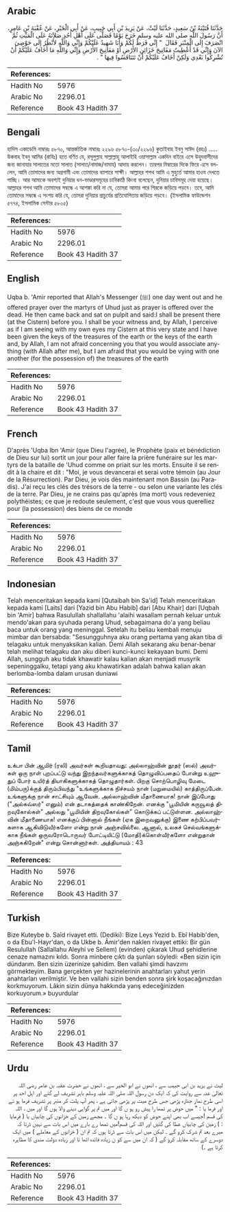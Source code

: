 ## Arabic


<div dir="rtl" lang="ar" style={{fontSize:'larger',backgroundColor:'#f8f9fa',padding:20}}>
حَدَّثَنَا قُتَيْبَةُ بْنُ سَعِيدٍ، حَدَّثَنَا لَيْثٌ، عَنْ يَزِيدَ بْنِ أَبِي حَبِيبٍ، عَنْ أَبِي الْخَيْرِ، عَنْ عُقْبَةَ بْنِ عَامِرٍ، أَنَّ رَسُولَ اللَّهِ صلى الله عليه وسلم خَرَجَ يَوْمًا فَصَلَّى عَلَى أَهْلِ أُحُدٍ صَلاَتَهُ عَلَى الْمَيِّتِ ثُمَّ انْصَرَفَ إِلَى الْمِنْبَرِ فَقَالَ ‏ "‏ إِنِّي فَرَطٌ لَكُمْ وَأَنَا شَهِيدٌ عَلَيْكُمْ وَإِنِّي وَاللَّهِ لأَنْظُرُ إِلَى حَوْضِيَ الآنَ وَإِنِّي قَدْ أُعْطِيتُ مَفَاتِيحَ خَزَائِنِ الأَرْضِ أَوْ مَفَاتِيحَ الأَرْضِ وَإِنِّي وَاللَّهِ مَا أَخَافُ عَلَيْكُمْ أَنْ تُشْرِكُوا بَعْدِي وَلَكِنْ أَخَافُ عَلَيْكُمْ أَنْ تَتَنَافَسُوا فِيهَا ‏"‏ ‏.‏
</div>
<div style={{backgroundColor:'#f8f9fa',padding:20, marginBottom: 10}}><table> <thead> <tr> <th>References:</th> <th></th> </tr> </thead> <tbody><tr><td>Hadith No</td><td>5976</td></tr><tr><td>Arabic No</td><td>2296.01</td></tr><tr><td>Reference</td><td>Book 43 Hadith 37</td></tr></tbody></table></div>

## Bengali


<div dir="ltr" lang="bn" style={{fontSize:'larger',backgroundColor:'#f8f9fa',padding:20}}>
হাদিস একাডেমি নাম্বারঃ ৫৮৭০, আন্তর্জাতিক নাম্বারঃ ২২৯৬ ৫৮৭০-(৩০/২২৯৬) কুতাইবাহ ইবনু সাঈদ (রহঃ) ..... উকবাহ ইবনু আমির (রাযিঃ) হতে বর্ণিত যে, রসূলুল্লাহ সাল্লাল্লাহু আলাইহি ওয়াসাল্লাম একদিন বাইরে এসে উহুদবাসীদের জন্য জানাযার সালাতের মতো সালাত (সালাত/নামাজ/নামায) আদায় করলেন। তারপর মিম্বারের দিকে ফিরে এসে বললেন, আমি তোমাদের জন্য অগ্রগামী এবং তোমাদের ব্যাপারে সাক্ষী। আল্লাহর শপথ আমি এ মুহুর্তে আমার হাওয দেখতে পাচ্ছি। আর আমাকে অবশ্যই দুনিয়ার ধন-ভাণ্ডারসমূহের চাবিকাঠি কিংবা বলেছেন, দুনিয়ার চাবিসমূহ দেয়া হয়েছে। আল্লাহর শপথ আমি তোমাদের সম্বন্ধে এ আশঙ্কা করি না যে, তোমরা আমার পরে শিরকে জড়িয়ে পড়বে। তবে, আমি তোমাদের সম্বন্ধে এ সংশয় করি যে, তোমরা দুনিয়ার প্রাচুর্যের প্রতিযোগিতায় জড়িয়ে পড়বে। (ইসলামিক ফাউন্ডেশন ৫৭৭৪, ইসলামিক সেন্টার ৫৮০৫)
</div>
<div style={{backgroundColor:'#f8f9fa',padding:20, marginBottom: 10}}><table> <thead> <tr> <th>References:</th> <th></th> </tr> </thead> <tbody><tr><td>Hadith No</td><td>5976</td></tr><tr><td>Arabic No</td><td>2296.01</td></tr><tr><td>Reference</td><td>Book 43 Hadith 37</td></tr></tbody></table></div>

## English


<div dir="ltr" lang="en" style={{fontSize:'larger',backgroundColor:'#f8f9fa',padding:20}}>
Uqba b. 'Amir reported that Allah's Messenger (ﷺ) one day went out and he offered prayer over the martyrs of Uhud just as prayer is offered over the dead. He then came back and sat on pulpit and said:I shall be present there (at the Cistern) before you. I shall be your witness and, by Allah, I perceive as if I am seeing with my own eyes my Cistern at this very state and I have been given the keys of the treasures of the earth or the keys of the earth and, by Allah, I am not afraid concerning you that you would associate anything (with Allah after me), but I am afraid that you would be vying with one another (for the possession of) the treasures of the earth
</div>
<div style={{backgroundColor:'#f8f9fa',padding:20, marginBottom: 10}}><table> <thead> <tr> <th>References:</th> <th></th> </tr> </thead> <tbody><tr><td>Hadith No</td><td>5976</td></tr><tr><td>Arabic No</td><td>2296.01</td></tr><tr><td>Reference</td><td>Book 43 Hadith 37</td></tr></tbody></table></div>

## French


<div dir="ltr" lang="fr" style={{fontSize:'larger',backgroundColor:'#f8f9fa',padding:20}}>
D'après 'Uqba Ibn 'Amir (que Dieu l'agrée), le Prophète (paix et bénédiction de Dieu sur lui) sortit un jour pour aller faire la prière funéraire sur les martyrs de la bataille de 'Uhud comme on priait sur les morts. Ensuite il se rendit à la chaire et dit : "Moi, je vous devancerai et serai votre témoin (au Jour de la Résurrection). Par Dieu, je vois dès maintenant mon Bassin (au Paradis). J'ai reçu les clés des trésors de la terre - ou selon une variante les clés de la terre. Par Dieu, je ne crains pas qu'après (ma mort) vous redeveniez polythéistes; ce que je redoute seulement, c'est que vous vous querelliez pour (la possession) des biens de ce monde
</div>
<div style={{backgroundColor:'#f8f9fa',padding:20, marginBottom: 10}}><table> <thead> <tr> <th>References:</th> <th></th> </tr> </thead> <tbody><tr><td>Hadith No</td><td>5976</td></tr><tr><td>Arabic No</td><td>2296.01</td></tr><tr><td>Reference</td><td>Book 43 Hadith 37</td></tr></tbody></table></div>

## Indonesian


<div dir="ltr" lang="id" style={{fontSize:'larger',backgroundColor:'#f8f9fa',padding:20}}>
Telah menceritakan kepada kami [Qutaibah bin Sa'id] Telah menceritakan kepada kami [Laits] dari [Yazid bin Abu Habib] dari [Abu Khair] dari [Uqbah bin 'Amir] bahwa Rasulullah shallallahu 'alaihi wasallam pernah keluar untuk mendo'akan para syuhada perang Uhud, sebagaimana do'a yang beliau baca untuk orang yang meninggal. Setelah itu beliau kembali menuju mimbar dan bersabda: "Sesungguhnya aku orang pertama yang akan tiba di telagaku untuk menyaksikan kalian. Demi Allah sekarang aku benar-benar telah melihat telagaku dan aku diberi kunci-kunci kekayaan bumi. Demi Allah, sungguh aku tidak khawatir kalau kalian akan menjadi musyrik sepeninggalku, tetapi yang aku khawatirkan adalah bahwa kalian akan berlomba-lomba dalam urusan duniawi
</div>
<div style={{backgroundColor:'#f8f9fa',padding:20, marginBottom: 10}}><table> <thead> <tr> <th>References:</th> <th></th> </tr> </thead> <tbody><tr><td>Hadith No</td><td>5976</td></tr><tr><td>Arabic No</td><td>2296.01</td></tr><tr><td>Reference</td><td>Book 43 Hadith 37</td></tr></tbody></table></div>

## Tamil


<div dir="ltr" lang="ta" style={{fontSize:'larger',backgroundColor:'#f8f9fa',padding:20}}>
உக்பா பின் ஆமிர் (ரலி) அவர்கள் கூறியதாவது: அல்லாஹ்வின் தூதர் (ஸல்) அவர்கள் ஒரு நாள் புறப்பட்டு வந்து இறந்தவர்களுக்காகத் தொழுவிப்பதைப் போன்று உஹுதுப் போர் உயிர்த் தியாகிகளுக்காகத் தொழுதார்கள். பிறகு சொற்பொழிவு மேடை (மிம்பரு)க்குத் திரும்பிவந்து "உங்களுக்காக நிச்சயம் நான் (மறுமையில்) காத்திருப்பேன். உங்களுக்கு நான் சாட்சியும் ஆவேன். அல்லாஹ்வின் மீதாணையாக! நான் இப்போது ("அல்கவ்ஸர்" எனும்) என் தடாகத்தைக் காண்கிறேன். எனக்கு "பூமியின் கருவூலத் திறவுகோல்கள்" அல்லது "பூமியின் திறவுகோல்கள்" கொடுக்கப் பட்டுள்ளன. அல்லாஹ்வின் மீதாணையாக! எனக்குப் பின்னால் நீங்கள் (ஏக இறைவனுக்கு) இணை கற்பிப்பவர்களாக ஆகிவிடுவீர்களோ என்று நான் அஞ்சவில்லை. ஆனால், உலகச் செல்வங்களுக்காக நீங்கள் ஒருவரோடொருவர் போட்டியிட்டு (மோதி)க்கொள்வீர்களோ என்றுதான் அஞ்சுகிறேன்" என்று சொன்னார்கள். அத்தியாயம் : 43
</div>
<div style={{backgroundColor:'#f8f9fa',padding:20, marginBottom: 10}}><table> <thead> <tr> <th>References:</th> <th></th> </tr> </thead> <tbody><tr><td>Hadith No</td><td>5976</td></tr><tr><td>Arabic No</td><td>2296.01</td></tr><tr><td>Reference</td><td>Book 43 Hadith 37</td></tr></tbody></table></div>

## Turkish


<div dir="ltr" lang="tr" style={{fontSize:'larger',backgroundColor:'#f8f9fa',padding:20}}>
Bize Kuteybe b. Saîd rivayet etti. (Dediki): Bize Leys Yezid b. Ebî Habib'den, o da Ebu'l-Hayr'dan, o da Ukbe b. Âmir'den naklen rivayet ettiki: Bir gün Resulullah (Sallallahu Aleyhi ve Sellem) (evinden) çıkarak Uhud şehidlerine cenaze namazını kıldı. Sonra minbere çıktı da şunları söyledi: «Ben sizin için dündarım. Ben sizin üzerinize şahidim. Ben vallahi şimdi havzımı görmekteyim. Bana gerçekten yer hazinelerinin anahtarları yahut yerin anahtarları verilmiştir. Ve ben vallahi sizin benden sonra şirk koşacağınızdan korkmuyorum. Lâkin sizin dünya hakkında yarış edeceğinizden korkuyorum.» buyurdular
</div>
<div style={{backgroundColor:'#f8f9fa',padding:20, marginBottom: 10}}><table> <thead> <tr> <th>References:</th> <th></th> </tr> </thead> <tbody><tr><td>Hadith No</td><td>5976</td></tr><tr><td>Arabic No</td><td>2296.01</td></tr><tr><td>Reference</td><td>Book 43 Hadith 37</td></tr></tbody></table></div>

## Urdu


<div dir="rtl" lang="ur" style={{fontSize:'larger',backgroundColor:'#f8f9fa',padding:20}}>
لیث نے یزید بن ابی حبیب سے ، انھوں نے ابو الخیر سے ، انھوں نے حضرت عقبہ بن عامر رضی اللہ تعالیٰ عنہ سے روایت کی کہ ایک دن رسول اللہ صلی اللہ علیہ وسلم باہر تشریف لے گئے اور اہل احد پر اسی طرح نماز جنازہ پڑھی جس طرح میت پر پڑھی جاتی ہے ، پھر آپ پلٹ کر منبر پر تشریف فرما ہو ئے اور فرما یا : " میں حوض پر تمھا را پیش رو ہو ں گا اور میں تم پر گواہی دینے والا ہوں گا اور میں ، اللہ کی قسم !جیسے اب بھی اپنے حوض کو دیکھ رہا ہو ں گا ۔ مجھے زمین کے خزانوں کی چابیاں یا ( فرمایا : ) زمین کی چابیاں عطا کی گئیں اور اللہ کی قسم!میں تمھا رے بارے میں اس بات سے نہیں ڈرتا کہ میرے بعد تم شرک کرو گے ۔ لیکن میں اس بات سے ڈرتا ہوں کہ تم ان ( خزانوں کے معاملے ) میں ایک دوسرے کے ساتھ مقابلہ کرو گے ( کہ ان میں سے کو ن زیادہ فائدہ اٹھا تا اور زیادہ دولت مندی کا مظاہرہ کرتا ہے ۔)
</div>
<div style={{backgroundColor:'#f8f9fa',padding:20, marginBottom: 10}}><table> <thead> <tr> <th>References:</th> <th></th> </tr> </thead> <tbody><tr><td>Hadith No</td><td>5976</td></tr><tr><td>Arabic No</td><td>2296.01</td></tr><tr><td>Reference</td><td>Book 43 Hadith 37</td></tr></tbody></table></div>